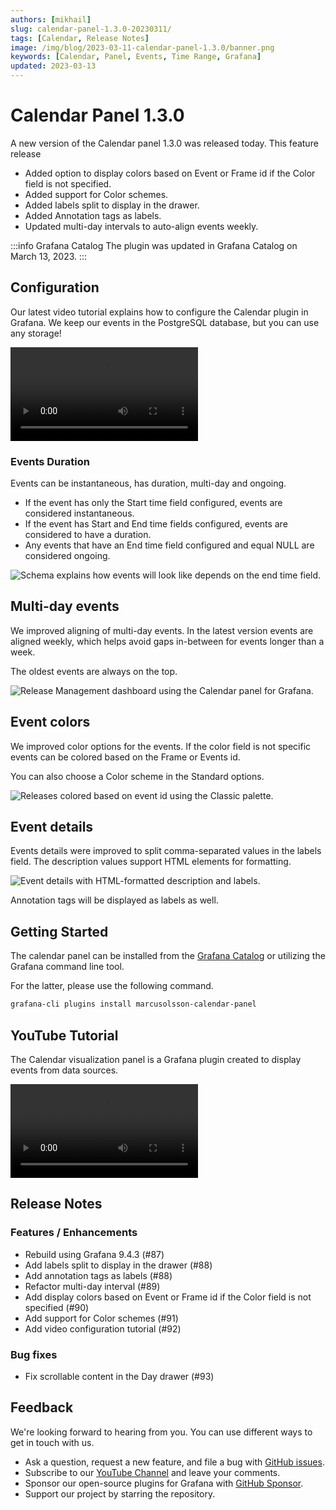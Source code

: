 ```yaml
---
authors: [mikhail]
slug: calendar-panel-1.3.0-20230311/
tags: [Calendar, Release Notes]
image: /img/blog/2023-03-11-calendar-panel-1.3.0/banner.png
keywords: [Calendar, Panel, Events, Time Range, Grafana]
updated: 2023-03-13
---
```



# Calendar Panel 1.3.0

A new version of the Calendar panel 1.3.0 was released today. This feature release

- Added option to display colors based on Event or Frame id if the Color field is not specified.
- Added support for Color schemes.
- Added labels split to display in the drawer.
- Added Annotation tags as labels.
- Updated multi-day intervals to auto-align events weekly.

:::info Grafana Catalog
The plugin was updated in Grafana Catalog on March 13, 2023.
:::

## Configuration

Our latest video tutorial explains how to configure the Calendar plugin in Grafana. We keep our events in the PostgreSQL database, but you can use any storage!

<Video
  src="https://www.youtube.com/embed/6WGmm5y4fs4"
  title="How to display events from PostgreSQL."
/>

### Events Duration

Events can be instantaneous, has duration, multi-day and ongoing.

- If the event has only the Start time field configured, events are considered instantaneous.
- If the event has Start and End time fields configured, events are considered to have a duration.
- Any events that have an End time field configured and equal NULL are considered ongoing.

<Image
  title="Schema explains how events will look like depends on the end time field."
  src="/img/blog/2023-03-11-calendar-panel-1.3.0/schema.png"
  lazy={false}
/>

## Multi-day events

We improved aligning of multi-day events. In the latest version events are aligned weekly, which helps avoid gaps in-between for events longer than a week.

The oldest events are always on the top.

<Image
  title="Release Management dashboard using the Calendar panel for Grafana."
  src="/img/blog/2023-03-11-calendar-panel-1.3.0/release.png"
/>

## Event colors

We improved color options for the events. If the color field is not specific events can be colored based on the Frame or Events id.

You can also choose a Color scheme in the Standard options.

<Image
  title="Releases colored based on event id using the Classic palette."
  src="/img/blog/2023-03-11-calendar-panel-1.3.0/colors.png"
/>

## Event details

Events details were improved to split comma-separated values in the labels field. The description values support HTML elements for formatting.

<Image
  title="Event details with HTML-formatted description and labels."
  src="/img/blog/2023-03-11-calendar-panel-1.3.0/drawer.png"
/>

Annotation tags will be displayed as labels as well.

## Getting Started

The calendar panel can be installed from the [Grafana Catalog](https://grafana.com/grafana/plugins/marcusolsson-calendar-panel/) or utilizing the Grafana command line tool.

For the latter, please use the following command.

```bash
grafana-cli plugins install marcusolsson-calendar-panel
```

## YouTube Tutorial

The Calendar visualization panel is a Grafana plugin created to display events from data sources.

<Video
  src="https://www.youtube.com/embed/iPJ122x0oos"
  title="Display events from JSON API data source."
/>

## Release Notes

### Features / Enhancements

- Rebuild using Grafana 9.4.3 (#87)
- Add labels split to display in the drawer (#88)
- Add annotation tags as labels (#88)
- Refactor multi-day interval (#89)
- Add display colors based on Event or Frame id if the Color field is not specified (#90)
- Add support for Color schemes (#91)
- Add video configuration tutorial (#92)

### Bug fixes

- Fix scrollable content in the Day drawer (#93)

## Feedback

We're looking forward to hearing from you. You can use different ways to get in touch with us.

- Ask a question, request a new feature, and file a bug with [GitHub issues](https://github.com/volkovlabs/volkovlabs-calendar-panel/issues/new/choose).
- Subscribe to our [YouTube Channel](https://www.youtube.com/@volkovlabs) and leave your comments.
- Sponsor our open-source plugins for Grafana with [GitHub Sponsor](https://github.com/sponsors/VolkovLabs).
- Support our project by starring the repository.
